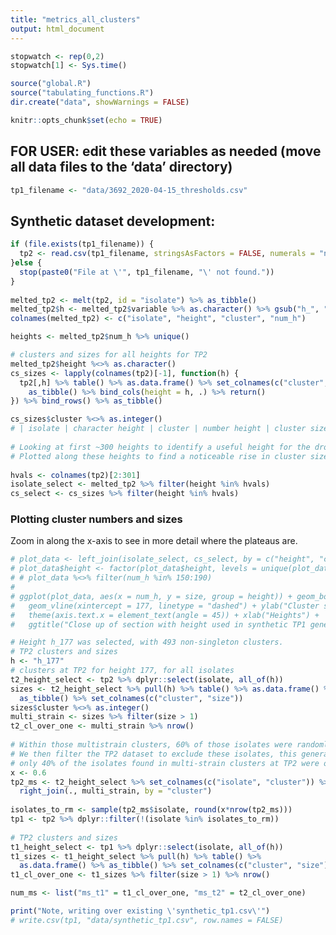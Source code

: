 ---
title: "metrics_all_clusters"
output: html_document
---

```{r setup, include=FALSE}
stopwatch <- rep(0,2)
stopwatch[1] <- Sys.time()

source("global.R")
source("tabulating_functions.R")
dir.create("data", showWarnings = FALSE)

knitr::opts_chunk$set(echo = TRUE)
```

## FOR USER: edit these variables as needed (move all data files to the 'data' directory)
```{r}
tp1_filename <- "data/3692_2020-04-15_thresholds.csv"
```

## Synthetic dataset development: 

```{r}
if (file.exists(tp1_filename)) {
  tp2 <- read.csv(tp1_filename, stringsAsFactors = FALSE, numerals = "no.loss") %>% as_tibble()
}else {
  stop(paste0("File at \'", tp1_filename, "\' not found."))
}
  
melted_tp2 <- melt(tp2, id = "isolate") %>% as_tibble()
melted_tp2$h <- melted_tp2$variable %>% as.character() %>% gsub("h_", "", .) %>% as.integer()
colnames(melted_tp2) <- c("isolate", "height", "cluster", "num_h")

heights <- melted_tp2$num_h %>% unique()

# clusters and sizes for all heights for TP2
melted_tp2$height %<>% as.character()
cs_sizes <- lapply(colnames(tp2)[-1], function(h) {
  tp2[,h] %>% table() %>% as.data.frame() %>% set_colnames(c("cluster", "size")) %>% 
    as_tibble() %>% bind_cols(height = h, .) %>% return()
}) %>% bind_rows() %>% as_tibble()

cs_sizes$cluster %<>% as.integer()
# | isolate | character height | cluster | number height | cluster size |
  
# Looking at first ~300 heights to identify a useful height for the dropped genome analysis.
# Plotted along these heights to find a noticeable rise in cluster size before a plateau.
  
hvals <- colnames(tp2)[2:301]
isolate_select <- melted_tp2 %>% filter(height %in% hvals)
cs_select <- cs_sizes %>% filter(height %in% hvals)
```

### Plotting cluster numbers and sizes
Zoom in along the x-axis to see in more detail where the plateaus are.

```{r}
# plot_data <- left_join(isolate_select, cs_select, by = c("height", "cluster"))
# plot_data$height <- factor(plot_data$height, levels = unique(plot_data$height))
# # plot_data %<>% filter(num_h %in% 150:190)
# 
# ggplot(plot_data, aes(x = num_h, y = size, group = height)) + geom_boxplot() +
#   geom_vline(xintercept = 177, linetype = "dashed") + ylab("Cluster sizes") +
#   theme(axis.text.x = element_text(angle = 45)) + xlab("Heights") +
#   ggtitle("Close up of section with height used in synthetic TP1 generation")
```

```{r dga}
# Height h_177 was selected, with 493 non-singleton clusters.
# TP2 clusters and sizes
h <- "h_177"
# clusters at TP2 for height 177, for all isolates
t2_height_select <- tp2 %>% dplyr::select(isolate, all_of(h))
sizes <- t2_height_select %>% pull(h) %>% table() %>% as.data.frame() %>% 
  as_tibble() %>% set_colnames(c("cluster", "size"))
sizes$cluster %<>% as.integer()
multi_strain <- sizes %>% filter(size > 1)
t2_cl_over_one <- multi_strain %>% nrow()
  
# Within those multistrain clusters, 60% of those isolates were randomly selected (1188 such isolates). 
# We then filter the TP2 dataset to exclude these isolates, this generates the TP1 dataset. Hence, 
# only 40% of the isolates found in multi-strain clusters at TP2 were originally found in the TP1 dataset.
x <- 0.6
tp2_ms <- t2_height_select %>% set_colnames(c("isolate", "cluster")) %>% 
  right_join(., multi_strain, by = "cluster")
  
isolates_to_rm <- sample(tp2_ms$isolate, round(x*nrow(tp2_ms)))
tp1 <- tp2 %>% dplyr::filter(!(isolate %in% isolates_to_rm))
  
# TP2 clusters and sizes
t1_height_select <- tp1 %>% dplyr::select(isolate, all_of(h))
t1_sizes <- t1_height_select %>% pull(h) %>% table() %>% 
  as.data.frame() %>% as_tibble() %>% set_colnames(c("cluster", "size"))
t1_cl_over_one <- t1_sizes %>% filter(size > 1) %>% nrow()

num_ms <- list("ms_t1" = t1_cl_over_one, "ms_t2" = t2_cl_over_one)

print("Note, writing over existing \'synthetic_tp1.csv\'")
# write.csv(tp1, "data/synthetic_tp1.csv", row.names = FALSE)
```